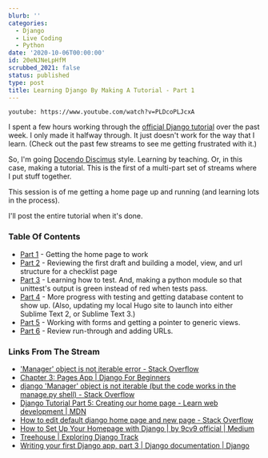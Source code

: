 ```yaml
---
blurb: ''
categories:
  - Django
  - Live Coding
  - Python
date: '2020-10-06T00:00:00'
id: 20eNJNeLpHfM
scrubbed_2021: false
status: published
type: post
title: Learning Django By Making A Tutorial - Part 1
---
```


`youtube: https://www.youtube.com/watch?v=PLDcoPLJcxA`

I spent a few hours working through the [official Django tutorial](https://docs.djangoproject.com/en/3.1/intro/tutorial01/) over the past week. I only made it halfway through. It just doesn't work for the way that I learn. (Check out the past few streams to see me getting frustrated with it.)

So, I'm going [Docendo Discimus](https://en.wikipedia.org/wiki/Docendo_discimus) style. Learning by teaching. Or, in this case, making a tutorial. This is the first of a multi-part set of streams where I put stuff together. 

This session is of me getting a home page up and running (and learning lots in the process).

I'll post the entire tutorial when it's done. 

### Table Of Contents

- [Part 1](/stream-notes-2020-10-06/) - Getting the home page to work
- [Part 2](/stream-notes-2020-10-08/) - Reviewing the first draft and building a model, view, and url structure for a checklist page
- [Part 3](/stream-notes-2020-10-09/) - Learning how to test. And, making a python module so that unittest's output is green instead of red when tests pass. 
- [Part 4](/stream-notes-2020-10-10/) - More progress with testing and getting database content to show up. (Also, updating my local Hugo site to launch into either Sublime Text 2, or Sublime Text 3.)
- [Part 5](/stream-notes-2020-10-10-2/) - Working with forms and getting a pointer to generic views.
- [Part 6](/stream-notes-2020-10-11/) - Review run-through and adding URLs. 





### Links From The Stream

- ['Manager' object is not iterable error - Stack Overflow](https://stackoverflow.com/questions/29617001/manager-object-is-not-iterable-error/29617049)
- [Chapter 3: Pages App | Django For Beginners](https://djangoforbeginners.com/pages-app/)
- [django 'Manager' object is not iterable (but the code works in the manage.py shell) - Stack Overflow](https://stackoverflow.com/questions/14795516/django-manager-object-is-not-iterable-but-the-code-works-in-the-manage-py-she/14795562)
- [Django Tutorial Part 5: Creating our home page - Learn web development | MDN](https://developer.mozilla.org/en-US/docs/Learn/Server-side/Django/Home_page)
- [How to edit default django home page and new page - Stack Overflow](https://stackoverflow.com/questions/59083058/how-to-edit-default-django-home-page-and-new-page)
- [How to Set Up Your Homepage with Django | by 9cv9 official | Medium](https://medium.com/@9cv9official/how-to-set-up-your-homepage-with-django-ae21f439c8a3)
- [Treehouse | Exploring Django Track](https://teamtreehouse.com/tracks/exploring-django)
- [Writing your first Django app, part 3 | Django documentation | Django](https://docs.djangoproject.com/en/3.1/intro/tutorial03/)

